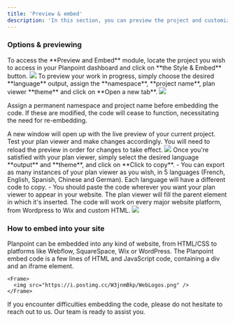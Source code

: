 ```yaml
---
title: 'Preview & embed'
description: 'In this section, you can preview the project and customize the embed options.'
---
```


### Options & previewing

<Steps>
  <Step title="Step 1">
    To access the **Preview and Embed** module, locate the project you wish to access in your Planpoint dashboard and click on **the Style & Embed** button.
    <Frame>
      <img src="https://i.postimg.cc/5yFLG18X/style-and-embed-2.jpg" />
    </Frame>

  </Step>
  <Step title="Step 2">
    To preview your work in progress, simply choose the desired **language** output, assign the **namespace**, **project name**, plan viewer **theme** and click on **Open a new tab**.
    <Frame>
      <img src="https://i.postimg.cc/brgrmwv0/style-adn-embed.jpg" />
    </Frame>

  <Info>Assign a permanent namespace and project name before embedding the code. If these are modified, the code will cease to function, necessitating the need for re-embedding.</Info>

  </Step>
  <Step title="Step 3">
    A new window will open up with the live preview of your current project. Test your plan viewer and make changes accordingly. You will need to reload the preview in order for changes to take effect.
    <Frame>
      <img src="https://i.postimg.cc/Df9X089D/preview.jpg" />
    </Frame>

  </Step>
  <Step title="Step 4">
    Once you're satisfied with your plan viewer, simply select the desired language **output** and **theme**, and click on **Click to copy**.
    - You can export as many instances of your plan viewer as you wish, in 5 languages (French, English, Spanish, Chinese and German). Each language will have a different code to copy.
    - You should paste the code wherever you want your plan viewer to appear in your website. The plan viewer will fill the parent element in which it's inserted. The code will work on every major website platform, from Wordpress to Wix and custom HTML.
    <Frame>
      <img src="https://i.postimg.cc/G908fmwH/copy-code.jpg" />
    </Frame>

  </Step>
</Steps>

### How to embed into your site

Planpoint can be embedded into any kind of website, from HTML/CSS to platforms like Webflow, SquareSpace, Wix or WordPress. The Planpoint embed code is a few lines of HTML and JavaScript code, containing a div and an iframe element.

    <Frame>
      <img src="https://i.postimg.cc/W3jnmBkp/WebLogos.png" />
    </Frame>

<Note>If you encounter difficulties embedding the code, please do not hesitate to reach out to us. Our team is ready to assist you.</Note>